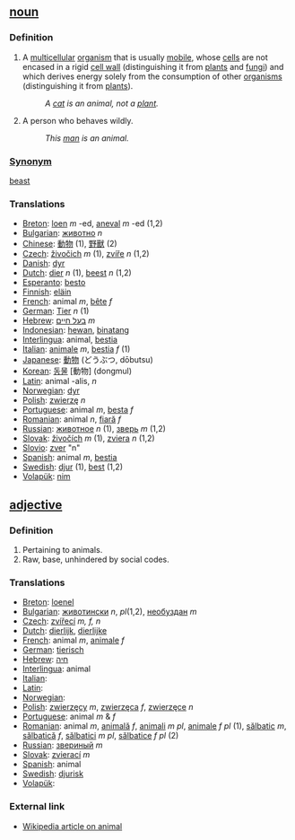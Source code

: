 ==[[noun]]==

===Definition===
#A [[multicellular]] [[organism]] that is usually [[mobile]], whose [[cell]]s are not encased in a rigid [[cell wall]] (distinguishing it from [[plant]]s and [[fungi]]) and which derives energy solely from the consumption of other [[organism]]s (distinguishing it from [[plant]]s).
#:''A [[cat]] is an animal, not a [[plant]].''
#A person who behaves wildly.
#:''This [[man]] is an animal.''

===[[Synonym]]===

[[beast]]

===Translations===
*[[Breton]]: [[loen]] ''m'' -ed, [[aneval]] ''m'' -ed (1,2)
*[[Bulgarian]]: [[животно]] ''n''
*[[Chinese]]: [[動物]] (1), [[野獸]] (2)
*[[Czech]]: [[živočich]] ''m'' (1), [[zvíře]] ''n'' (1,2)
*[[Danish]]: [[dyr]]
*[[Dutch]]: [[dier]] ''n'' (1), [[beest]] ''n'' (1,2)
*[[Esperanto]]: [[besto]]
*[[Finnish]]: [[eläin]]
*[[French]]: animal ''m'', [[bête]] ''f''
*[[German]]: [[Tier]] ''n'' (1)
*[[Hebrew]]: [[בעל חיים]] ''m''
*[[Indonesian]]: [[hewan]], [[binatang]]
*[[Interlingua]]: animal, [[bestia]]
*[[Italian]]: [[animale]] ''m'', [[bestia]] ''f'' (1)
*[[Japanese]]: [[動物]] (どうぶつ, dōbutsu)
*[[Korean]]: [[동물]] [動物] (dongmul)
*[[Latin]]: animal -alis, ''n''
*[[Norwegian]]: [[dyr]]
*[[Polish]]: [[zwierzę]] ''n''
*[[Portuguese]]: animal ''m'', [[besta]] ''f''
*[[Romanian]]: animal ''n'', [[fiară]] ''f''
*[[Russian]]: [[животное]] ''n'' (1), [[зверь]] ''m'' (1,2)
*[[Slovak]]: [[živočích]] ''m'' (1), [[zviera]] ''n'' (1,2)
*[[Slovio]]: [[zver]] "n"
*[[Spanish]]: animal ''m'', [[bestia]]
*[[Swedish]]: [[djur]] (1), [[best]] (1,2)
*[[Volapük]]: [[nim]]

== [[adjective]] ==

===Definition===
#Pertaining to animals.
#Raw, base, unhindered by social codes.

===Translations===
*[[Breton]]: [[loenel]]
*[[Bulgarian]]: [[животински]] ''n'', ''pl''(1,2), [[необуздан]] ''m''
*[[Czech]]: [[zvířecí]] ''m, f, n''
*[[Dutch]]: [[dierlijk]], [[dierlijke]]
*[[French]]: animal ''m'', [[animale]] ''f''
*[[German]]: [[tierisch]]
*[[Hebrew]]: [[חיה]] 
*[[Interlingua]]: animal
*[[Italian]]: [[]]
*[[Latin]]: [[]]
*[[Norwegian]]: [[]]
*[[Polish]]: [[zwierzęcy]] ''m'', [[zwierzęca]] ''f'', [[zwierzęce]] ''n''
*[[Portuguese]]: animal ''m'' & ''f''
*[[Romanian]]: animal ''m'', [[animală]] ''f'', [[animali]] ''m pl'', [[animale]] ''f pl'' (1), [[sălbatic]] ''m'', [[sălbatică]] ''f'', [[sălbatici]] ''m pl'', [[sălbatice]] ''f pl'' (2)
*[[Russian]]: [[звериный]] ''m''
*[[Slovak]]: [[zvierací]] ''m''
*[[Spanish]]: animal
*[[Swedish]]: [[djurisk]]
*[[Volapük]]: [[]]

=== External link ===
* [[w:animal|Wikipedia article on animal]]